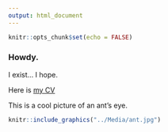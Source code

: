 ```yaml
---
output: html_document
---
```


```r
knitr::opts_chunk$set(echo = FALSE)
```

### Howdy.

I exist... I hope.

Here is [my CV](http://AMAceituna.github.io/Media/CVWebsite.pdf)

This is a cool picture of an ant's eye.

```r
knitr::include_graphics("../Media/ant.jpg")
```



